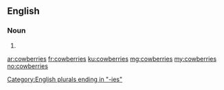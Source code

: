 ==English==

===Noun===
{{head|en|noun plural form}}

# {{plural of|cowberry|lang=en}}

[[Category:English plurals ending in "-ies"]]

[[ar:cowberries]]
[[fr:cowberries]]
[[ku:cowberries]]
[[mg:cowberries]]
[[my:cowberries]]
[[no:cowberries]]